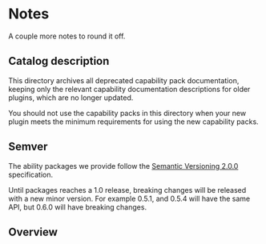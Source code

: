 
# Notes

A couple more notes to round it off.

## Catalog description

This directory archives all deprecated capability pack documentation, keeping only the relevant capability documentation descriptions for older plugins, which are no longer updated.

You should not use the capability packs in this directory when your new plugin meets the minimum requirements for using the new capability packs.

## Semver

The ability packages we provide follow the [Semantic Versioning 2.0.0](http://semver.org/) specification.

Until packages reaches a 1.0 release, breaking changes will be released with a new minor version. For example 0.5.1, and 0.5.4 will have the same API, but 0.6.0 will have breaking changes.

## Overview

<DocCardList />

